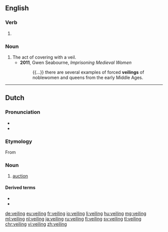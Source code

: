 ==English==

===Verb===
{{head|en|present participle}}

# {{present participle of|veil|lang=en|nocat=1}}

===Noun===
{{en-noun}}

# The act of covering with a veil.
#* '''2011''', Gwen Seabourne, ''Imprisoning Medieval Women''
#*: {{...}} there are several examples of forced '''veilings''' of noblewomen and queens from the early Middle Ages.

----

==Dutch==
{{wikipedia|lang=nl}}

===Pronunciation===
* {{audio|Nl-veiling.ogg|Audio|lang=nl}}
* {{hyphenation||vei|ling|lang=nl}}

===Etymology===
From {{suffix|veilen|ing|lang=nl}}

===Noun===
{{nl-noun|f|-en|veilinkje}}
# [[auction]]

====Derived terms====
* {{l|nl|bloemenveiling}}
* {{l|nl|veilinghuis}}

[[de:veiling]]
[[eu:veiling]]
[[fr:veiling]]
[[io:veiling]]
[[li:veiling]]
[[hu:veiling]]
[[mg:veiling]]
[[ml:veiling]]
[[nl:veiling]]
[[ja:veiling]]
[[ru:veiling]]
[[fi:veiling]]
[[sv:veiling]]
[[tl:veiling]]
[[chr:veiling]]
[[vi:veiling]]
[[zh:veiling]]